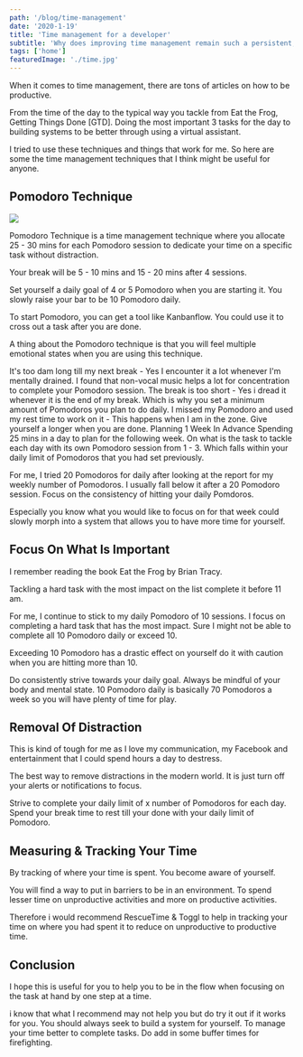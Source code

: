 ```yaml
---
path: '/blog/time-management'
date: '2020-1-19'
title: 'Time management for a developer'
subtitle: 'Why does improving time management remain such a persistent, perennial goal for so many of us?'
tags: ['home']
featuredImage: './time.jpg'
---
```


When it comes to time management, there are tons of articles on how to be productive.

From the time of the day to the typical way you tackle from Eat the Frog, Getting Things Done [GTD]. Doing the most important 3 tasks for the day to building systems to be better through using a virtual assistant.

I tried to use these techniques and things that work for me. So here are some the time management techniques that I think might be useful for anyone.

## Pomodoro Technique
![](https://t8f8b3g9.stackpathcdn.com/wp-content/uploads/2019/05/best-pomodoro-apps-blog-header-main-1.png)

Pomodoro Technique is a time management technique where you allocate 25 - 30 mins for each Pomodoro session to dedicate your time on a specific task without distraction.

Your break will be 5 - 10 mins and 15 - 20 mins after 4 sessions.

Set yourself a daily goal of 4 or 5 Pomodoro when you are starting it. You slowly raise your bar to be 10 Pomodoro daily.

To start Pomodoro, you can get a tool like Kanbanflow. You could use it to cross out a task after you are done.

A thing about the Pomodoro technique is that you will feel multiple emotional states when you are using this technique.

It's too dam long till my next break - Yes I encounter it a lot whenever I'm mentally drained. I found that non-vocal music helps a lot for concentration to complete your Pomodoro session.
The break is too short - Yes i dread it whenever it is the end of my break. Which is why you set a minimum amount of Pomodoros you plan to do daily.
I missed my Pomodoro and used my rest time to work on it - This happens when I am in the zone. Give yourself a longer when you are done.
Planning 1 Week In Advance
Spending 25 mins in a day to plan for the following week. On what is the task to tackle each day with its own Pomodoro session from 1 - 3. Which falls within your daily limit of Pomodoros that you had set previously.

For me, I tried 20 Pomodoros for daily after looking at the report for my weekly number of Pomodoros. I usually fall below it after a 20 Pomodoro session. Focus on the consistency of hitting your daily Pomdoros.

Especially you know what you would like to focus on for that week could slowly morph into a system that allows you to have more time for yourself.

## Focus On What Is Important

I remember reading the book Eat the Frog by Brian Tracy.

Tackling a hard task with the most impact on the list complete it before 11 am.

For me, I continue to stick to my daily Pomodoro of 10 sessions. I focus on completing a hard task that has the most impact. Sure I might not be able to complete all 10 Pomodoro daily or exceed 10.

Exceeding 10 Pomodoro has a drastic effect on yourself do it with caution when you are hitting more than 10.

Do consistently strive towards your daily goal. Always be mindful of your body and mental state. 10 Pomodoro daily is basically 70 Pomodoros a week so you will have plenty of time for play.

## Removal Of Distraction

This is kind of tough for me as I love my communication, my Facebook and entertainment that I could spend hours a day to destress.

The best way to remove distractions in the modern world. It is just turn off your alerts or notifications to focus.

Strive to complete your daily limit of x number of Pomodoros for each day. Spend your break time to rest till your done with your daily limit of Pomodoro.

## Measuring & Tracking Your Time

By tracking of where your time is spent. You become aware of yourself.

You will find a way to put in barriers to be in an environment. To spend lesser time on unproductive activities and more on productive activities.

Therefore i would recommend RescueTime & Toggl to help in tracking your time on where you had spent it to reduce on unproductive to productive time.

## Conclusion

I hope this is useful for you to help you to be in the flow when focusing on the task at hand by one step at a time.

i know that what I recommend may not help you but do try it out if it works for you. You should always seek to build a system for yourself. To manage your time better to complete tasks. Do add in some buffer times for firefighting.